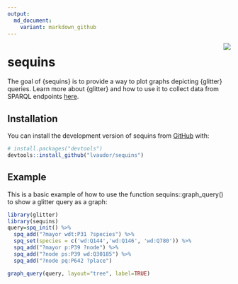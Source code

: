 ```yaml
---
output:
  md_document:
    variant: markdown_github
---
```


<img src="man/figures/hex-sequins_small.png" align="right" />

# sequins

<!-- badges: start -->
<!-- badges: end -->

The goal of {sequins} is to provide a way to plot graphs depicting {glitter} queries. Learn more about {glitter} and how to use it to collect data from SPARQL endpoints [here](https://lvaudor.github.io/glitter/).

## Installation

You can install the development version of sequins from [GitHub](https://github.com/) with:

``` r
# install.packages("devtools")
devtools::install_github("lvaudor/sequins")
```

## Example

This is a basic example of how to use the function sequins::graph_query() to show a glitter query as a graph:

```r
library(glitter)
library(sequins)
query=spq_init() %>%
  spq_add("?mayor wdt:P31 ?species") %>%
  spq_set(species = c('wd:Q144','wd:Q146', 'wd:Q780')) %>%
  spq_add("?mayor p:P39 ?node") %>%
  spq_add("?node ps:P39 wd:Q30185") %>%
  spq_add("?node pq:P642 ?place") 

graph_query(query, layout="tree", label=TRUE)
```


